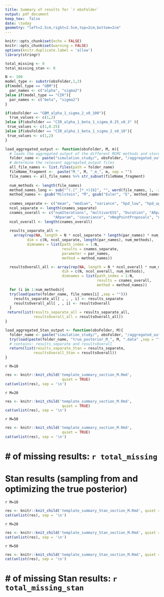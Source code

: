 ```yaml
---
title: Summary of results for `r obsFolder`
output: pdf_document
keep_tex:  false
date: \today
geometry: "left=2.5cm,right=2.5cm,top=2cm,bottom=2cm"
---
```


<!-- # ```{r test } -->
<!-- # getwd() -->
<!-- # obsFolder <- "GBM_alpha_1_sigma_2_x0_100" -->
<!-- # M <- 10 -->
<!-- # m <- 1 -->
<!-- # ``` -->


```r
knitr::opts_chunk$set(echo = FALSE)
knitr::opts_chunk$set(warning = FALSE)
options(knitr.duplicate.label = 'allow')
library(stringr)

total_missing <- 0
total_missing_stan <- 0

N <- 100
model_type <- substr(obsFolder,1,3)
if(model_type == "GBM"){
  par_names <- c("alpha", "sigma2")
}else if(model_type == "CIR"){
  par_names <- c("beta", "sigma2")
}

if(obsFolder == "GBM_alpha_1_sigma_2_x0_100"){
  true_values <- c(1,2)
}else if(obsFolder == "CIR_alpha_1_beta_1_sigma_0.25_x0_3" ){
 true_values <- c(1,0.25)
}else if(obsFolder == "CIR_alpha_1_beta_1_sigma_2_x0_10"){
 true_values <- c(1,2)
}
```

<!-- ```{bash, echo=TRUE} -->
<!-- echo $PWD -->
<!-- cat tests/missing_GBM_alpha_1_sigma_2_x0_100.txt | grep 'Euler\|Milstein ' | cut -d " " -f 2-5 | sort |uniq -c | sort -nr -->
<!-- ``` -->

```r
load_aggregated_output <- function(obsFolder, M, m){
  # loads the aggregated output of the different MCMC methods and stores them in multidim. arrays
  folder_name <- paste("simulation_study/", obsFolder, "/aggregated_output/", sep = "")
  # determine the relevant aggregated_output files
  all_file_names <- list.files(path = folder_name)
  fileName_fragment <-  paste("M_", M, "_m_", m, sep = "")
  file_names <- all_file_names %>% str_subset(fileName_fragment)
  
  num_methods <- length(file_names)
  method_names_long <- sub("^(.[^_]*_+){6}", "", word(file_names, 1, -2, sep = fixed(".data")))
  method_names <- gsub("Milstein", "M", gsub("Euler", "E", method_names_long))
  
  cnames_separate <- c("mean", "median", "variance", "hpd_low", "hpd_up", "ESS_coda", "mode")
  ncol_separate <- length(cnames_separate)
  cnames_overall <- c("numIterations", "multivarESS", "Duration", "ARpath", 
                      "ARparam", "covariance", "nNegPointProposals", "nMBSwitchToEuler")
  ncol_overall <- length(cnames_overall)
  
  results_separate_all <-
    array(rep(NA, length = N * ncol_separate * length(par_names) * num_methods),
          dim = c(N, ncol_separate, length(par_names), num_methods),
          dimnames = list(path_index = 1:N,
                          results = cnames_separate,
                          parameter = par_names,
                          method = method_names))

  resultsOverall_all <- array(rep(NA, length = N * ncol_overall * num_methods),
                          dim = c(N, ncol_overall, num_methods),
                          dimnames = list(path_index = 1:N, 
                                          results = cnames_overall, 
                                          method = method_names))
  for (i in 1:num_methods){
  try(load(paste(folder_name, file_names[i] ,sep = "")))
    results_separate_all[ , , , i] <- results_separate
    resultsOverall_all[ , , i] <- resultsOverall
  }
 return(list(results_separate_all = results_separate_all, 
             resultsOverall_all = resultsOverall_all))
}

load_aggregated_Stan_output <- function(obsFolder, M){
  folder_name <- paste("simulation_study/", obsFolder, "/aggregated_output/", sep = "")
  try(load(paste(folder_name, "true_posterior_M_", M, ".data" ,sep = "")))
  # contains: results_separate and resultsOverall
  return(list(results_separate_Stan = results_separate, 
             resultsOverall_Stan = resultsOverall))
}

```

`r M=10`
```r
res <- knitr::knit_child('template_summary_section_M.Rmd', 
                          quiet = TRUE)
cat(unlist(res), sep = '\n')
```
\newpage
`r M=20`
```r
res <- knitr::knit_child('template_summary_section_M.Rmd',
                          quiet = TRUE)
cat(unlist(res), sep = '\n')
```
\newpage
`r M=50`
```r
res <- knitr::knit_child('template_summary_section_M.Rmd',
                          quiet = TRUE)
cat(unlist(res), sep = '\n')
```

# # of missing results: `r total_missing`


\newpage
# Stan results (sampling from and optimizing the true posterior)

`r M=10`
```r
res <- knitr::knit_child('template_summary_Stan_section_M.Rmd', quiet = TRUE)
cat(unlist(res), sep = '\n')
```

\newpage
`r M=20`
```r
res <- knitr::knit_child('template_summary_Stan_section_M.Rmd', quiet = TRUE)
cat(unlist(res), sep = '\n')
```

\newpage
`r M=50`
```r
res <- knitr::knit_child('template_summary_Stan_section_M.Rmd', quiet = TRUE)
cat(unlist(res), sep = '\n')
```


# # of missing Stan results: `r total_missing_stan`